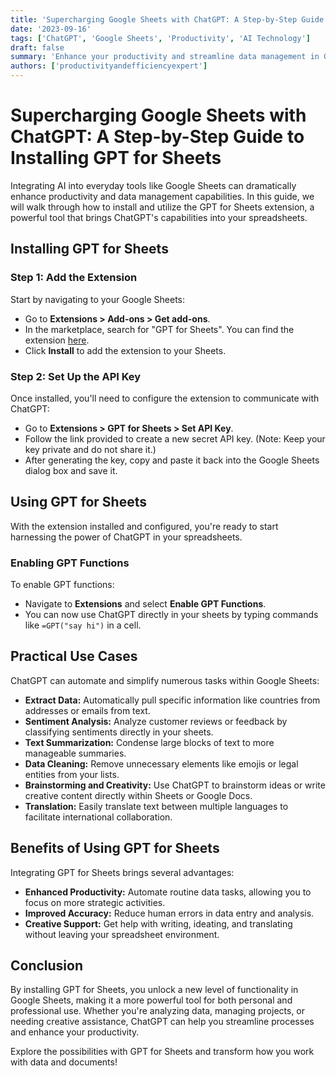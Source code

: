 ```yaml
---
title: 'Supercharging Google Sheets with ChatGPT: A Step-by-Step Guide to Installing GPT for Sheets'
date: '2023-09-16'
tags: ['ChatGPT', 'Google Sheets', 'Productivity', 'AI Technology']
draft: false
summary: 'Enhance your productivity and streamline data management in Google Sheets by integrating ChatGPT. This guide provides detailed instructions on installing and using the GPT for Sheets extension.'
authors: ['productivityandefficiencyexpert']
---
```


# Supercharging Google Sheets with ChatGPT: A Step-by-Step Guide to Installing GPT for Sheets

Integrating AI into everyday tools like Google Sheets can dramatically enhance productivity and data management capabilities. In this guide, we will walk through how to install and utilize the GPT for Sheets extension, a powerful tool that brings ChatGPT's capabilities into your spreadsheets.

## Installing GPT for Sheets

### Step 1: Add the Extension

Start by navigating to your Google Sheets:
- Go to **Extensions > Add-ons > Get add-ons**.
- In the marketplace, search for "GPT for Sheets". You can find the extension [here](https://workspace.google.com/marketplace/app/gpt_for_sheets_and_docs/677318054654).
- Click **Install** to add the extension to your Sheets.

### Step 2: Set Up the API Key

Once installed, you'll need to configure the extension to communicate with ChatGPT:
- Go to **Extensions > GPT for Sheets > Set API Key**.
- Follow the link provided to create a new secret API key. (Note: Keep your key private and do not share it.)
- After generating the key, copy and paste it back into the Google Sheets dialog box and save it.

## Using GPT for Sheets

With the extension installed and configured, you're ready to start harnessing the power of ChatGPT in your spreadsheets.

### Enabling GPT Functions

To enable GPT functions:
- Navigate to **Extensions** and select **Enable GPT Functions**.
- You can now use ChatGPT directly in your sheets by typing commands like `=GPT("say hi")` in a cell.

## Practical Use Cases

ChatGPT can automate and simplify numerous tasks within Google Sheets:

- **Extract Data:** Automatically pull specific information like countries from addresses or emails from text.
- **Sentiment Analysis:** Analyze customer reviews or feedback by classifying sentiments directly in your sheets.
- **Text Summarization:** Condense large blocks of text to more manageable summaries.
- **Data Cleaning:** Remove unnecessary elements like emojis or legal entities from your lists.
- **Brainstorming and Creativity:** Use ChatGPT to brainstorm ideas or write creative content directly within Sheets or Google Docs.
- **Translation:** Easily translate text between multiple languages to facilitate international collaboration.

## Benefits of Using GPT for Sheets

Integrating GPT for Sheets brings several advantages:
- **Enhanced Productivity:** Automate routine data tasks, allowing you to focus on more strategic activities.
- **Improved Accuracy:** Reduce human errors in data entry and analysis.
- **Creative Support:** Get help with writing, ideating, and translating without leaving your spreadsheet environment.

## Conclusion

By installing GPT for Sheets, you unlock a new level of functionality in Google Sheets, making it a more powerful tool for both personal and professional use. Whether you're analyzing data, managing projects, or needing creative assistance, ChatGPT can help you streamline processes and enhance your productivity.

Explore the possibilities with GPT for Sheets and transform how you work with data and documents!

